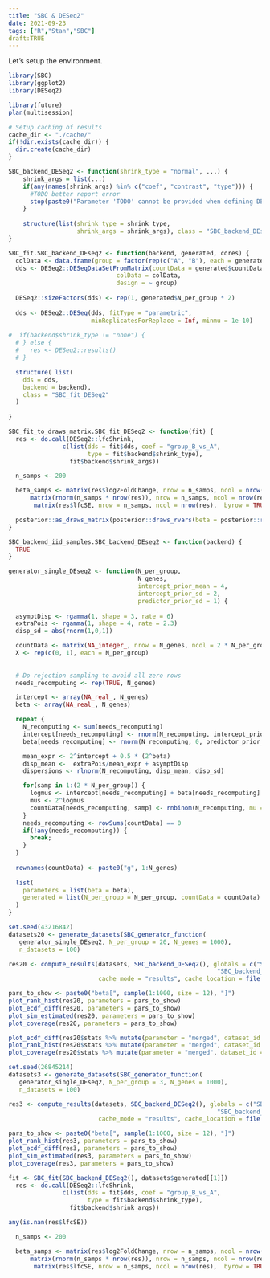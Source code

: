 ```yaml
---
title: "SBC & DESeq2"
date: 2021-09-23
tags: ["R","Stan","SBC"]
draft:TRUE
---
```

  
Let's setup the environment.

```r
library(SBC)
library(ggplot2)
library(DESeq2)

library(future)
plan(multisession)

# Setup caching of results
cache_dir <- "./cache/"
if(!dir.exists(cache_dir)) {
  dir.create(cache_dir)
}

```

```r
SBC_backend_DESeq2 <- function(shrink_type = "normal", ...) {
    shrink_args = list(...)
    if(any(names(shrink_args) %in% c("coef", "contrast", "type"))) {
      #TODO better report error
      stop(paste0("Parameter 'TODO' cannot be provided when defining DESeq2 backend, must be passed other way"))
    }
  
    structure(list(shrink_type = shrink_type, 
                   shrink_args = shrink_args), class = "SBC_backend_DEseq2")
}

SBC_fit.SBC_backend_DEseq2 <- function(backend, generated, cores) {
  colData <- data.frame(group = factor(rep(c("A", "B"), each = generated$N_per_group)))
  dds <- DESeq2::DESeqDataSetFromMatrix(countData = generated$countData,
                              colData = colData,
                              design = ~ group)
  
  DESeq2::sizeFactors(dds) <- rep(1, generated$N_per_group * 2)
  
  dds <- DESeq2::DESeq(dds, fitType = "parametric", 
                       minReplicatesForReplace = Inf, minmu = 1e-10)
  
#  if(backend$shrink_type != "none") {
  # } else {
  #   res <- DESeq2::results()
  # }

  structure( list(
    dds = dds,
    backend = backend),
    class = "SBC_fit_DESeq2"
  )  
  
}

SBC_fit_to_draws_matrix.SBC_fit_DESeq2 <- function(fit) {
  res <- do.call(DESeq2::lfcShrink,
               c(list(dds = fit$dds, coef = "group_B_vs_A", 
                      type = fit$backend$shrink_type),
                 fit$backend$shrink_args))

  n_samps <- 200

  beta_samps <- matrix(res$log2FoldChange, nrow = n_samps, ncol = nrow(res),  byrow = TRUE) +
      matrix(rnorm(n_samps * nrow(res)), nrow = n_samps, ncol = nrow(res)) *
       matrix(res$lfcSE, nrow = n_samps, ncol = nrow(res),  byrow = TRUE)

  posterior::as_draws_matrix(posterior::draws_rvars(beta = posterior::rvar(beta_samps)))
}
```




```r
SBC_backend_iid_samples.SBC_backend_DEseq2 <- function(backend) {
  TRUE
}
```


```r
generator_single_DEseq2 <- function(N_per_group,
                                    N_genes, 
                                    intercept_prior_mean = 4, 
                                    intercept_prior_sd = 2, 
                                    predictor_prior_sd = 1) {
  
  asymptDisp <- rgamma(1, shape = 3, rate = 6)
  extraPois <- rgamma(1, shape = 4, rate = 2.3)
  disp_sd = abs(rnorm(1,0,1))

  countData <- matrix(NA_integer_, nrow = N_genes, ncol = 2 * N_per_group)
  X <- rep(c(0, 1), each = N_per_group)
  
  
  # Do rejection sampling to avoid all zero rows
  needs_recomputing <- rep(TRUE, N_genes)

  intercept <- array(NA_real_, N_genes)
  beta <- array(NA_real_, N_genes)

  repeat {   
    N_recomputing <- sum(needs_recomputing)
    intercept[needs_recomputing] <- rnorm(N_recomputing, intercept_prior_mean, intercept_prior_sd)
    beta[needs_recomputing] <- rnorm(N_recomputing, 0, predictor_prior_sd)

    mean_expr <- 2^intercept + 0.5 * (2^beta)
    disp_mean <-  extraPois/mean_expr + asymptDisp
    dispersions <- rlnorm(N_recomputing, disp_mean, disp_sd)

    for(samp in 1:(2 * N_per_group)) {
      logmus <- intercept[needs_recomputing] + beta[needs_recomputing] * X[samp]
      mus <- 2^logmus
      countData[needs_recomputing, samp] <- rnbinom(N_recomputing, mu = mus, size = 1/dispersions)
    }
    needs_recomputing <- rowSums(countData) == 0
    if(!any(needs_recomputing)) {
      break;
    }
  }
  
  rownames(countData) <- paste0("g", 1:N_genes)
  
  list(
    parameters = list(beta = beta),
    generated = list(N_per_group = N_per_group, countData = countData)
  ) 
}
```


```r
set.seed(43216842)
datasets20 <- generate_datasets(SBC_generator_function(
   generator_single_DEseq2, N_per_group = 20, N_genes = 1000),
   n_datasets = 100) 
```


```r
res20 <- compute_results(datasets, SBC_backend_DESeq2(), globals = c("SBC_fit.SBC_backend_DEseq2", "SBC_fit_to_draws_matrix.SBC_fit_DESeq2",
                                                          "SBC_backend_iid_samples.SBC_backend_DEseq2"),
                         cache_mode = "results", cache_location = file.path(cache_dir, "SBC_20"))
```


```r
pars_to_show <- paste0("beta[", sample(1:1000, size = 12), "]")
plot_rank_hist(res20, parameters = pars_to_show)
plot_ecdf_diff(res20, parameters = pars_to_show)
plot_sim_estimated(res20, parameters = pars_to_show)
plot_coverage(res20, parameters = pars_to_show)
```
```r
plot_ecdf_diff(res20$stats %>% mutate(parameter = "merged", dataset_id = 1:n()))
plot_rank_hist(res20$stats %>% mutate(parameter = "merged", dataset_id = 1:n()))
plot_coverage(res20$stats %>% mutate(parameter = "merged", dataset_id = 1:n()))
```


```r
set.seed(26845214)
datasets3 <- generate_datasets(SBC_generator_function(
   generator_single_DEseq2, N_per_group = 3, N_genes = 1000),
   n_datasets = 100) 
```


```r
res3 <- compute_results(datasets, SBC_backend_DESeq2(), globals = c("SBC_fit.SBC_backend_DEseq2", "SBC_fit_to_draws_matrix.SBC_fit_DESeq2",
                                                          "SBC_backend_iid_samples.SBC_backend_DEseq2"),
                         cache_mode = "results", cache_location = file.path(cache_dir, "SBC_3"))
```


```r
pars_to_show <- paste0("beta[", sample(1:1000, size = 12), "]")
plot_rank_hist(res3, parameters = pars_to_show)
plot_ecdf_diff(res3, parameters = pars_to_show)
plot_sim_estimated(res3, parameters = pars_to_show)
plot_coverage(res3, parameters = pars_to_show)
```


```r
fit <- SBC_fit(SBC_backend_DESeq2(), datasets$generated[[1]])
  res <- do.call(DESeq2::lfcShrink,
               c(list(dds = fit$dds, coef = "group_B_vs_A", 
                      type = fit$backend$shrink_type),
                 fit$backend$shrink_args))

any(is.nan(res$lfcSE))

  n_samps <- 200

  beta_samps <- matrix(res$log2FoldChange, nrow = n_samps, ncol = nrow(res),  byrow = TRUE) +
      matrix(rnorm(n_samps * nrow(res)), nrow = n_samps, ncol = nrow(res)) *
       matrix(res$lfcSE, nrow = n_samps, ncol = nrow(res),  byrow = TRUE)
```
  
  